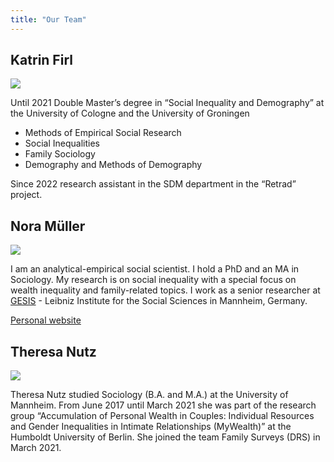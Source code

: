 ```yaml
---
title: "Our Team"
---
```


## Katrin Firl

:::: {layout="[ 40, 60 ]"}

::: {#first-column}
![](img/katrin.jpg)
:::

::: {#second-column}
Until 2021 Double Master's degree in "Social Inequality and Demography" at the University of Cologne and the University of Groningen

* Methods of Empirical Social Research
* Social Inequalities
* Family Sociology
* Demography and Methods of Demography

Since 2022 research assistant in the SDM department in the "Retrad" project.
:::

::::


## Nora Müller

:::: {layout="[ 40, 60 ]"}

::: {#first-column}
![](img/pink6.png)
:::

::: {#second-column}
I am an analytical-empirical social scientist. I hold a PhD and an MA in Sociology. My research is on social inequality with a special focus on wealth inequality and family-related topics. I work as a senior researcher at [GESIS](https://www.gesis.org/home) - Leibniz Institute for the Social Sciences in Mannheim, Germany.


[Personal website](https://nrmllr.github.io/)
:::

::::


## Theresa Nutz

:::: {layout="[ 40, 60 ]"}

::: {#first-column}
![](img/theresa.jpg)
:::

::: {#second-column}
Theresa Nutz studied Sociology (B.A. and M.A.) at the University of Mannheim. From June 2017 until March 2021 she was part of the research group "Accumulation of Personal Wealth in Couples: Individual Resources and Gender Inequalities in Intimate Relationships (MyWealth)" at the Humboldt University of Berlin. She joined the team Family Surveys (DRS) in March 2021.

:::

::::